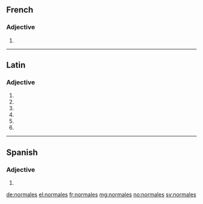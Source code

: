 ==French==

===Adjective===
{{fr-adj-form}} {{f|p}}

# {{form of|feminine plural|[[normal]]|lang=fr}}

----

==Latin==

===Adjective===
{{la-adj-form|normālēs}}

# {{inflection of|normalis|normālis|nom|m|p|lang=la}}
# {{inflection of|normalis|normālis|nom|f|p|lang=la}}
# {{inflection of|normalis|normālis|acc|m|p|lang=la}}
# {{inflection of|normalis|normālis|acc|f|p|lang=la}}
# {{inflection of|normalis|normālis|voc|m|p|lang=la}}
# {{inflection of|normalis|normālis|voc|f|p|lang=la}}

----

==Spanish==

===Adjective===
{{head|es|adjective form}} {{m|f}} {{p}}

# {{plural of|lang=es|[[normal]]|nocat=1}}

[[de:normales]]
[[el:normales]]
[[fr:normales]]
[[mg:normales]]
[[no:normales]]
[[sv:normales]]